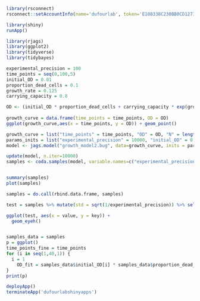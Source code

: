 

```r
library(rsconnect)
rsconnect::setAccountInfo(name='dufourlab', token='E108338C230BB0CD1271F9A16D6C7062', secret='N1NcqDIPsdnXcqn1ywlZeiXtoZL/FamGryuwPnar')

```

```r
library(shiny)
runApp()
```

```r
library(rjags)
library(ggplot2)
library(tidyverse)
library(tidybayes)

experimental_precision = 100
time_points = seq(0,100,5)
initial_OD = 0.01
proportion_dead_cells = 0.1
growth_rate = 0.125
carrying_capacity = 0.8

OD <- (initial_OD * proportion_dead_cells + carrying_capacity * exp(growth_rate * time_points) / (exp(growth_rate * time_points) - 1 + carrying_capacity / (initial_OD * (1 - proportion_dead_cells)))) + rnorm(length(time_points),0,sqrt(1/experimental_precision))
       
growth_curve = data.frame(time_points = time_points, OD = OD)
ggplot(growth_curve,aes(x = time_points, y = OD)) + geom_point()

growth_curve = list("time_points" = time_points, "OD" = OD, "N" = length(OD))
params_inits = list("experimental_precision" = 10000, "initial_OD" = 0.01, "proportion_dead_cells" = 0.1, "growth_rate" = 0.125, "carrying_capacity" = 1)
model <- jags.model("growth_model2.bug", data=growth_curve, inits = params_inits, n.chains=4)

update(model, n.iter=10000)
samples <- coda.samples(model, variable.names=c("experimental_precision", "initial_OD", "proportion_dead_cells", "growth_rate", "carrying_capacity"),n.iter=100, thin = 10)


summary(samples)
plot(samples)

samples = do.call(rbind.data.frame, samples)

test = samples %>% mutate(std = sqrt(1/experimental_precision)) %>% select(-experimental_precision) %>% gather()

ggplot(test, aes(x = value, y = key)) +
  geom_eyeh()


samples_data = samples
p = ggplot()
time_points_fine = time_points
for (i in seq(1,40,1)) {
  i = 1
    OD_fit = samples_data$initial_OD[i] * samples_data$proportion_dead_cells[i] + samples_data$carrying_capacity[i] * exp(samples_data$growth_rate[i] * time_points_fine) / (exp(samples_data$growth_rate[i] * time_points_fine) - 1 + samples_data$carrying_capacity[i] / (samples_data$initial_OD[i] * (1 - samples_data$proportion_dead_cells[i])))
}
print(p)
```


```r
deployApp()
terminateApp('dufourlabshinyapps')
```
